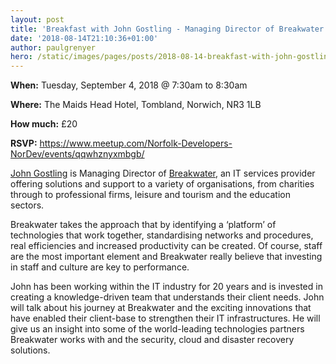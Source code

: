 ```yaml
---
layout: post
title: 'Breakfast with John Gostling - Managing Director of Breakwater IT'
date: '2018-08-14T21:10:36+01:00'
author: paulgrenyer
hero: /static/images/pages/posts/2018-08-14-breakfast-with-john-gostling-managing-director-of-breakwater-it/hero.jpg
---
```


**When:** Tuesday, September 4, 2018 @ 7:30am to 8:30am

**Where:** The Maids Head Hotel, Tombland, Norwich, NR3 1LB

**How much:** £20

**RSVP:** <https://www.meetup.com/Norfolk-Developers-NorDev/events/qqwhznyxmbgb/>

[John Gostling](https://www.linkedin.com/in/john-gostling-a461401a/) is Managing Director of [Breakwater](http://breakwaterit.co.uk/), an IT services provider offering solutions and support to a variety of organisations, from charities through to professional firms, leisure and tourism and the education sectors.

Breakwater takes the approach that by identifying a ‘platform’ of technologies that work together, standardising networks and procedures, real efficiencies and increased productivity can be created. Of course, staff are the most important element and Breakwater really believe that investing in staff and culture are key to performance.

John has been working within the IT industry for 20 years and is invested in creating a knowledge-driven team that understands their client needs. John will talk about his journey at Breakwater and the exciting innovations that have enabled their client-base to strengthen their IT infrastructures. He will give us an insight into some of the world-leading technologies partners Breakwater works with and the security, cloud and disaster recovery solutions.